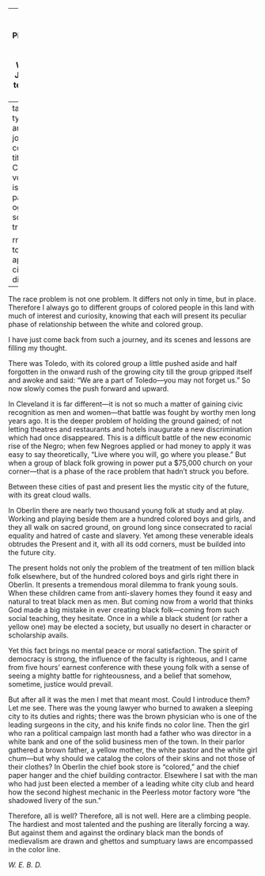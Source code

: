 
---
title: 'A Winter Pilgrimage'
author: Du Bois, W.E.B.
date: Jan. 1911
categories: 
  - Travel
  - 
citation: 
  type: article-journal
  container-title: The Crisis
  volume: 1
  issue: 3
  page: 15
google-scholar: true

format:
  html:
    toc: false
    appendix-cite-as: display
---


The race problem is not one problem. It differs not only in time, but in place. Therefore I always go to different groups of colored people in this land with much of interest and curiosity, knowing that each will present its peculiar phase of relationship between the white and colored group. 

I have just come back from such a journey, and its scenes and lessons are filling my thought. 

There was Toledo, with its colored group a little pushed aside and half forgotten in the onward rush of the growing city till the group gripped itself and awoke and said: "We are a part of Toledo---you may not forget us." So now slowly comes the push forward and upward. 

In Cleveland it is far different---it is not so much a matter of gaining civic recognition as men and women---that battle was fought by worthy men long years ago. It is the deeper problem of holding the ground gained; of not letting theatres and restaurants and hotels inaugurate a new discrimination which had once disappeared. This is a difficult battle of the new economic rise of the Negro; when few Negroes applied or had money to apply it was easy to say theoretically, "Live where you will, go where you please." But when a group of black folk growing in power put a $75,000 church on your corner---that is a phase of the race problem that hadn't struck you before. 

Between these cities of past and present lies the mystic city of the future, with its great cloud walls. 

In Oberlin there are nearly two thousand young folk at study and at play. Working and playing beside them are a hundred colored boys and girls, and they all walk on sacred ground, on ground long since consecrated to racial equality and hatred of caste and slavery. Yet among these venerable ideals obtrudes the Present and it, with all its odd corners, must be builded into the future city. 

The present holds not only the problem of the treatment of ten million black folk elsewhere, but of the hundred colored boys and girls right there in Oberlin. It presents a tremendous moral dilemma to frank young souls. When these children came from anti-slavery homes they found it easy and natural to treat black men as men. But coming now from a world that thinks God made a big mistake in ever creating black folk---coming from such social teaching, they hesitate. Once in a while a black student (or rather a yellow one) may be elected a society, but usually no desert in character or scholarship avails. 

Yet this fact brings no mental peace or moral satisfaction. The spirit of democracy is strong, the influence of the faculty is righteous, and I came from five hours' earnest conference with these young folk with a sense of seeing a mighty battle for righteousness, and a belief that somehow, sometime, justice would prevail. 

But after all it was the men I met that meant most. Could I introduce them? Let me see. There was the young lawyer who burned to awaken a sleeping city to its duties and rights; there was the brown physician who is one of the leading surgeons in the city, and his knife finds no color line. Then the girl who ran a political campaign last month had a father who was director in a white bank and one of the solid business men of the town. In their parlor gathered a brown father, a yellow mother, the white pastor and the white girl chum---but why should we catalog the colors of their skins and not those of their clothes? In Oberlin the chief book store is "colored," and the chief paper hanger and the chief building contractor. Elsewhere I sat with the man who had just been elected a member of a leading white city club and heard how the second highest mechanic in the Peerless motor factory wore "the shadowed livery of the sun." 

Therefore, all is well? Therefore, all is not well. Here are a climbing people. The hardiest and most talented and the pushing are literally forcing a way. But against them and against the ordinary black man the bonds of medievalism are drawn and ghettos and sumptuary laws are encompassed in the color line.

*W. E. B. D.*

